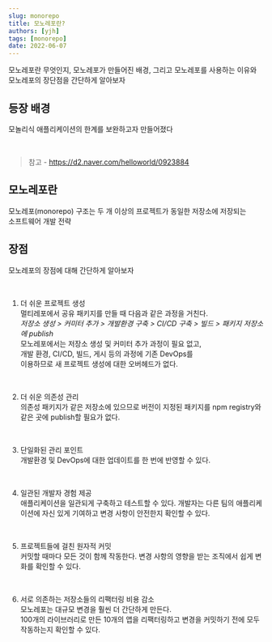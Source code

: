 ```yaml
---
slug: monorepo
title: 모노레포란?
authors: [yjh]
tags: [monorepo]
date: 2022-06-07
---
```


<div className="preview">
  모노레포란 무엇인지, 모노레포가 만들어진 배경, 그리고 모노레포를 사용하는
  이유와 <br /> 모노레포의 장단점을 간단하게 알아보자
</div>

<!--truncate-->

<!-- https://helloinyong.tistory.com/334

https://yeoulcoding.me/m/298

https://johnny-mh.github.io/post/%EC%95%B1%EA%B3%BC-%EB%9D%BC%EC%9D%B4%EB%B8%8C%EB%9F%AC%EB%A6%AC-%EA%B4%80%EB%A6%AC%EC%97%90-Monorepo

https://techblog.woowahan.com/7976/ -->

## 등장 배경

모놀리식 애플리케이션의 한계를 보완하고자 만들어졌다

<br />

> 참고 - https://d2.naver.com/helloworld/0923884

## 모노레포란

모노레포(monorepo) 구조는 두 개 이상의 프로젝트가 동일한 저장소에 저장되는  
소프트웨어 개발 전략

## 장점

모노레포의 장점에 대해 간단하게 알아보자

<br />

1. 더 쉬운 프로젝트 생성  
   멀티레포에서 공유 패키지를 만들 때 다음과 같은 과정을 거친다.  
   _저장소 생성 > 커미터 추가 > 개발환경 구축 > CI/CD 구축 > 빌드 > 패키지 저장소에 publish_  
   모노레포에서는 저장소 생성 및 커미터 추가 과정이 필요 없고,  
   개발 환경, CI/CD, 빌드, 게시 등의 과정에 기존 DevOps를  
   이용하므로 새 프로젝트 생성에 대한 오버헤드가 없다.

<br />

2. 더 쉬운 의존성 관리  
   의존성 패키지가 같은 저장소에 있으므로 버전이 지정된 패키지를 npm registry와 같은 곳에 publish할 필요가 없다.

<br />

3. 단일화된 관리 포인트  
   개발환경 및 DevOps에 대한 업데이트를 한 번에 반영할 수 있다.

<br />

4. 일관된 개발자 경험 제공  
   애플리케이션을 일관되게 구축하고 테스트할 수 있다.
   개발자는 다른 팀의 애플리케이션에 자신 있게 기여하고 변경 사항이 안전한지 확인할 수 있다.

<br />

5. 프로젝트들에 걸친 원자적 커밋  
   커밋할 때마다 모든 것이 함께 작동한다.
   변경 사항의 영향을 받는 조직에서 쉽게 변화를 확인할 수 있다.

<br />

6. 서로 의존하는 저장소들의 리팩터링 비용 감소  
   모노레포는 대규모 변경을 훨씬 더 간단하게 만든다.  
   100개의 라이브러리로 만든 10개의 앱을 리팩터링하고 변경을 커밋하기 전에 모두 작동하는지 확인할 수 있다.
